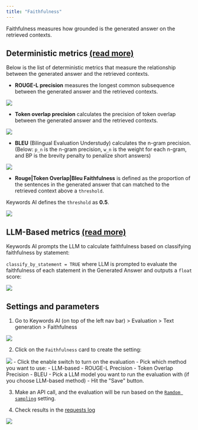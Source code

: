 ```yaml
---
title: "Faithfulness"
---
```


Faithfulness measures how grounded is the generated answer on the retrieved contexts.

## Deterministic metrics [(read more)](https://docs.relari.ai/metrics/Generation/Deterministic/faithfulness)
Below is the list of deterministic metrics that measure the relationship between the generated answer and the retrieved contexts.

- **ROUGE-L precision** measures the longest common subsequence between the generated answer and the retrieved contexts.

<img src="/images/evaluation/generation/rouge-l-precision.png"/>

- **Token overlap precision** calculates the precision of token overlap between the generated answer and the retrieved contexts.

<img src="/images/evaluation/generation/token-overlap.png"/>

- **BLEU** (Bilingual Evaluation Understudy) calculates the n-gram precision. (Below: `p_n` is the n-gram precision, `w_n` is the weight for each n-gram, and BP is the brevity penalty to penalize short answers)

<img src="/images/evaluation/generation/BLEU.png"/>

- **Rouge|Token Overlap|Bleu Faithfulness** is defined as the proportion of the sentences in the generated answer that can matched to the retrieved context above a `threshold`.

Keywords AI defines the `threshold` as **0.5**.

<img src="/images/evaluation/generation/faithfulness.png"/>

## LLM-Based metrics [(read more)](https://docs.relari.ai/metrics/Generation/LLM-Based/llm_faithfulness)

Keywords AI prompts the LLM to calculate faithfulness based on classifying faithfulness by statement:

`classify_by_statement = TRUE` where LLM is prompted to evaluate the faithfulness of each statement in the Generated Answer and outputs a `float` score:

<img src="/images/evaluation/generation/llm-based-faithfulness.png"/>

## Settings and parameters

1. Go to Keywords AI (on top of the left nav bar) > Evaluation > Text generation > Faithfulness
<img src="/images/evaluation/generation/faithfulness-settings.png"/>

2. Click on the `Faithfulness` card to create the setting:
<img src="/images/evaluation/generation/faithfulness-modal.png"/>
- Click the enable switch to turn on the evaluation
- Pick which method you want to use:
    - LLM-based
    - ROUGE-L Precision
    - Token Overlap Precision
    - BLEU
- Pick a LLM model you want to run the evaluation with (if you choose LLM-based method)
- Hit the "Save" button.

3. Make an API call, and the evaluation will be run based on the [`Ramdom sampling`](/features/evaluation/overview#sampling) setting.

4. Check results in the [requests log](https://platform.keywordsai.co/platform/requests)

<img src="/images/evaluation/check-results.png" />


